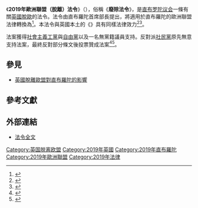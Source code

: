 {{Infobox UK legislation
| legislature = 直布罗陀议会
| short_title = 2019年歐洲聯盟（脫離）法令<br><small>European Union (Withdrawal) Act 2019</small>
| long_title = 本法令旨在就廢除歐洲各共同體法令，就廢除釋義及一般條款法令第23(g)條，就延續為遵從直布羅陀歐洲聯盟會籍所產生的任何義務而制定或通過之法律的有效期，就廢除歐洲議會選舉法令，就延續以此義務而制定的行政法令或決定的有效期，及透過附屬法律就賦權修訂、廢除或替換主要或其他方面或有關歐洲聯盟義務的任何成文法則，就關於歐洲經濟區會籍而制定的相應修訂；就被視為必須的過渡或其他條文，以及就相關事宜訂定條文。
| citation = 法令編號 2019/01
| year = 2019
| introduced_by = 
| territorial_extent = {{flag|Gibraltar}}
| royal_assent = {{startdate|2019|1|31}}
| commencement = {{startdate|2019|1|31}}
| status = amended
| original_text = https://www.gibraltarlaws.gov.gi/articles/2019-01o.pdf
}}
《'''2019年歐洲聯盟（脫離）法令'''》（{{lang-en|''European Union (Withdrawal) Act 2019''}}），俗稱《'''廢除法令'''》，是[[直布罗陀议会|直布罗陀议会]]一條有關[[英國脫歐|英國脫歐]]的法令。法令由直布羅陀首席部長{{tsl|en|Fabian Picardo|費比安·皮卡多}}提出，將適用於直布羅陀的歐洲聯盟法律轉換為{{tsl|en|law of Gibraltar|直布羅陀法律|本地法律}}<ref>{{cite web|url=http://www.gbc.gi/news/gibraltar-eu-withdrawal-bill-advanced-draft-stage-says-attorney-general-annual-report|title=Gibraltar EU withdrawal bill at 'advanced draft stage', says Attorney General in annual report|publisher=|via=www.gbc.gi|accessdate=2020-09-13|archive-date=2019-04-18|archive-url=https://web.archive.org/web/20190418233031/https://www.gbc.gi/news/gibraltar-eu-withdrawal-bill-advanced-draft-stage-says-attorney-general-annual-report|dead-url=no}}</ref>。本法令與英國本土的《{{tsl|en|European Union (Withdrawal) Act 2018|2018年歐洲聯盟（脫離）法令}}》具有同樣法律效力<ref>{{cite web|url=https://www.youtube.com/watch?v=_qywpfOppoM|title=GREAT REPEAL BILL PICARDO - 14.07.17|first=|last=GBC News|date=2017-07-14|publisher=|via=YouTube}}</ref><ref>{{cite web|url=http://www.gbc.gi/news/uk-committed-fully-involving-gibraltar-we-leave-eu-together-says-walker|title=UK committed to fully involving Gibraltar as we leave EU together, says Walker|publisher=|via=www.gbc.gi|accessdate=2020-09-13|archive-date=2019-04-18|archive-url=https://web.archive.org/web/20190418233029/https://www.gbc.gi/news/uk-committed-fully-involving-gibraltar-we-leave-eu-together-says-walker|dead-url=no}}</ref>。

法案獲得[[直布罗陀社会主义工党|社會主義工黨]]與[[直布罗陀自由党|自由黨]]{{tsl|en|GSLP–Liberal Alliance|社會主義工黨及自由黨聯盟|執政聯盟}}以及一名無黨籍議員支持。反對派[[直布罗陀社会民主党|社民黨]]原先無意支持法案，最終反對部分條文後投票贊成法案<ref>{{cite web|url=http://www.gbc.gi/news/govt-passes-brexit-bill-without-gsd-support|title=Govt to pass Brexit bill without GSD support|publisher=|via=www.gbc.gi|accessdate=2020-09-13|archive-date=2020-09-14|archive-url=https://web.archive.org/web/20200914195849/https://www.gbc.gi/news/govt-passes-brexit-bill-without-gsd-support|dead-url=no}}</ref><ref>{{cite web |url=http://chronicle.gi/2019/02/brexit-withdrawal-legislation-passed-bitter-exchanges-parliament/ |title=Brexit withdrawal legislation passed after bitter exchanges in Parliament - Gibraltar Chronicle |publisher=Chronicle.gi |date=2019-03-20 |accessdate=2019-04-19 }}{{Dead link|date=December 2019 |bot=InternetArchiveBot |fix-attempted=yes }}</ref>。

== 參見 ==
*[[英國脫離歐盟對直布羅陀的影響|英國脫離歐盟對直布羅陀的影響]]

== 參考文獻 ==
{{reflist}}

== 外部連結 ==
* [https://gibraltarlaws.gov.gi/legislations/european-union-withdrawal-act-2019-4491 法令全文]{{Wayback|url=https://gibraltarlaws.gov.gi/legislations/european-union-withdrawal-act-2019-4491 |date=20200131154922 }}

{{英國脫歐}}

[[Category:英国脱离欧盟|Category:英国脱离欧盟]]
[[Category:2019年英國|Category:2019年英國]]
[[Category:2019年直布羅陀|Category:2019年直布羅陀]]
[[Category:2019年歐洲聯盟|Category:2019年歐洲聯盟]]
[[Category:2019年法律|Category:2019年法律]]